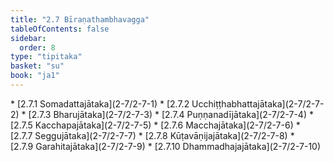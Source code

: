 ```yaml
---
title: "2.7 Bīraṇathambhavagga"
tableOfContents: false
sidebar:
  order: 8
type: "tipitaka"
basket: "su"
book: "ja1"
---
```



<DynamicBreadcrumb />



<TableOfContents book="ja1" section="2.7">
* [2.7.1 Somadattajātaka](2-7/2-7-1)
* [2.7.2 Ucchiṭṭhabhattajātaka](2-7/2-7-2)
* [2.7.3 Bharujātaka](2-7/2-7-3)
* [2.7.4 Puṇṇanadījātaka](2-7/2-7-4)
* [2.7.5 Kacchapajātaka](2-7/2-7-5)
* [2.7.6 Macchajātaka](2-7/2-7-6)
* [2.7.7 Seggujātaka](2-7/2-7-7)
* [2.7.8 Kūṭavāṇijajātaka](2-7/2-7-8)
* [2.7.9 Garahitajātaka](2-7/2-7-9)
* [2.7.10 Dhammadhajajātaka](2-7/2-7-10)
</TableOfContents>